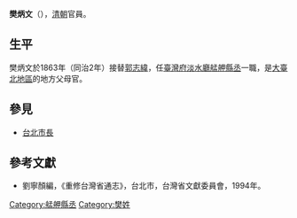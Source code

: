 '''樊炳文'''（{{bd|？||？||}}），[[清朝|清朝]]官員。

== 生平 ==
樊炳文於1863年（同治2年）接替[[郭志緯|郭志緯]]，任[[臺灣府淡水廳艋舺縣丞|臺灣府淡水廳艋舺縣丞]]一職，是[[大臺北地區|大臺北地區]]的地方父母官。

==參見==
*[[台北市長|台北市長]]

==參考文獻==
*劉寧顏編，《重修台灣省通志》，台北市，台灣省文獻委員會，1994年。

{{start box}}
{{s-off}}
{{s-before|[[郭志緯|郭志緯]]}}
{{s-title|[[艋舺|艋舺]][[縣丞|縣丞]]|1863年上任}}
{{s-after|[[張國楷|張國楷]]}}
{{end box}}

[[Category:艋舺縣丞|Category:艋舺縣丞]]
[[Category:樊姓|Category:樊姓]]